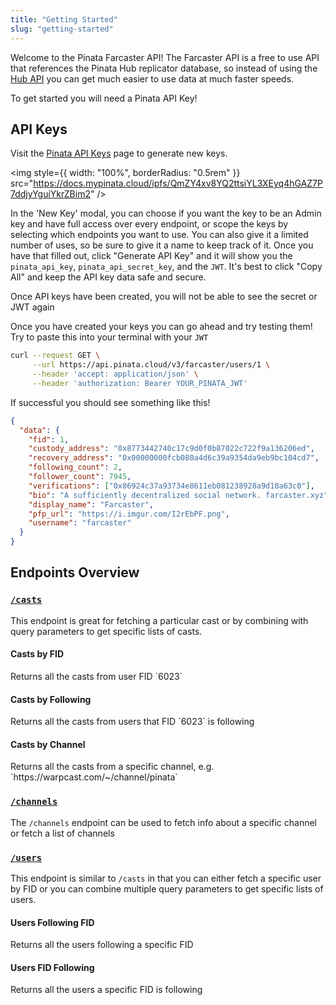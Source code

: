 ```yaml
---
title: "Getting Started"
slug: "getting-started"
---
```


Welcome to the Pinata Farcaster API! The Farcaster API is a free to use API that references the Pinata Hub replicator database, so instead of using the [Hub API](../hub-api-reference/introduction.mdx) you can get much easier to use data at much faster speeds.

To get started you will need a Pinata API Key! 

## API Keys

Visit the [Pinata API Keys](https://app.pinata.cloud/developers/api-keys) page to generate new keys.

<img
  style={{ width: "100%", borderRadius: "0.5rem" }}
  src="https://docs.mypinata.cloud/ipfs/QmZY4xv8YQ2ttsiYL3XEyq4hGAZ7P7ddjyYguiYkrZBim2"
/>

In the 'New Key' modal, you can choose if you want the key to be an Admin key and have full access over every endpoint, or scope the keys by selecting which endpoints you want to use. You can also give it a limited number of uses, so be sure to give it a name to keep track of it. Once you have that filled out, click "Generate API Key" and it will show you the `pinata_api_key`, `pinata_api_secret_key`, and the `JWT`. It's best to click "Copy All" and keep the API key data safe and secure.

<Warning>
  Once API keys have been created, you will not be able to see the secret or JWT
  again
</Warning>

Once you have created your keys you can go ahead and try testing them! Try to paste this into your terminal with your `JWT`

```bash
curl --request GET \
     --url https://api.pinata.cloud/v3/farcaster/users/1 \
     --header 'accept: application/json' \
     --header 'authorization: Bearer YOUR_PINATA_JWT'
```

If successful you should see something like this!

```json 200
{
  "data": {
    "fid": 1,
    "custody_address": "0x8773442740c17c9d0f0b87022c722f9a136206ed",
    "recovery_address": "0x00000000fcb080a4d6c39a9354da9eb9bc104cd7",
    "following_count": 2,
    "follower_count": 7945,
    "verifications": ["0x86924c37a93734e8611eb081238928a9d18a63c0"],
    "bio": "A sufficiently decentralized social network. farcaster.xyz",
    "display_name": "Farcaster",
    "pfp_url": "https://i.imgur.com/I2rEbPF.png",
    "username": "farcaster"
  }
}
```

## Endpoints Overview

### [`/casts`](/farcaster/api-reference/endpoint/cast-by-hash)

This endpoint is great for fetching a particular cast or by combining with query parameters to get specific lists of casts.

#### Casts by FID

<ParamField query="/casts?fid=6023">
  Returns all the casts from user FID `6023`
</ParamField>

#### Casts by Following

<ParamField query="/casts?fid=6023&following=true">
  Returns all the casts from users that FID `6023` is following
</ParamField>

#### Casts by Channel

<ParamField query="/casts?channel=https://warpcast.com/~/channel/pinata">
  Returns all the casts from a specific channel, e.g. `https://warpcast.com/~/channel/pinata`
</ParamField>

### [`/channels`](/farcaster/api-reference/endpoint/channel-by-name)

The `/channels` endpoint can be used to fetch info about a specific channel or fetch a list of channels

### [`/users`](/farcaster/api-reference/endpoint/user-by-fid)

This endpoint is similar to `/casts` in that you can either fetch a specific user by FID or you can combine multiple query parameters to get specific lists of users.

#### Users Following FID

<ParamField query="/users?fid=6023&followers=true">
  Returns all the users following a specific FID
</ParamField>


#### Users FID Following

<ParamField query="/users?fid=6023&following=true">
  Returns all the users a specific FID is following
</ParamField>
